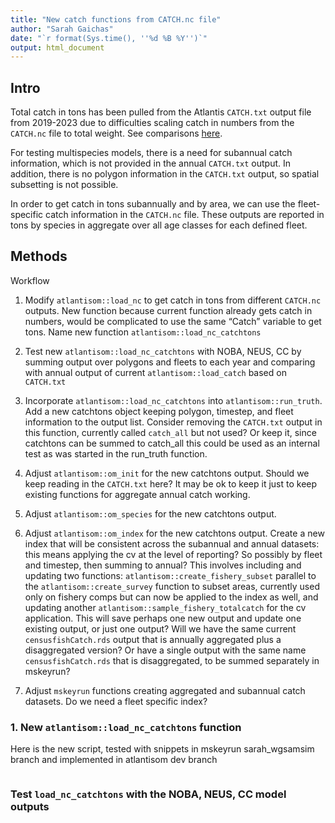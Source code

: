 ```yaml
---
title: "New catch functions from CATCH.nc file"
author: "Sarah Gaichas"
date: "`r format(Sys.time(), ''%d %B %Y'')`"
output: html_document
---
```


## Intro

Total catch in tons has been pulled from the Atlantis `CATCH.txt` output file from 2019-2023 due to difficulties scaling catch in numbers from the `CATCH.nc` file to total weight. See comparisons [here](https://sgaichas.github.io/poseidon-dev/TestCatchNOBA.html). 

For testing multispecies models, there is a need for subannual catch information, which is not provided in the annual `CATCH.txt` output. In addition, there is no polygon information in the `CATCH.txt` output, so spatial subsetting is not possible.

In order to get catch in tons subannually and by area, we can use the fleet-specific catch information in the `CATCH.nc` file. These outputs are reported in tons by species in aggregate over all age classes for each defined fleet.

## Methods

Workflow

1.  Modify `atlantisom::load_nc` to get catch in tons from different `CATCH.nc` outputs. New function because current function already gets catch in numbers, would be complicated to use the same "Catch" variable to get tons. Name new function `atlantisom::load_nc_catchtons`

2.  Test new `atlantisom::load_nc_catchtons` with NOBA, NEUS, CC by summing output over polygons and fleets to each year and comparing with annual output of current `atlantisom::load_catch` based on `CATCH.txt`

3.  Incorporate `atlantisom::load_nc_catchtons` into `atlantisom::run_truth`. Add a new catchtons object keeping polygon, timestep, and fleet information to the output list. Consider removing the `CATCH.txt` output in this function, currently called `catch_all` but not used? Or keep it, since catchtons can be summed to catch_all this could be used as an internal test as was started in the run_truth function. 

4.  Adjust `atlantisom::om_init` for the new catchtons output. Should we keep reading in the `CATCH.txt` here? It may be ok to keep it just to keep existing functions for aggregate annual catch working.

5.  Adjust `atlantisom::om_species` for the new catchtons output. 

6.  Adjust `atlantisom::om_index` for the new catchtons output. Create a new index that will be consistent across the subannual and annual datasets: this means applying the cv at the level of reporting? So possibly by fleet and timestep, then summing to annual? This involves including and updating two functions: `atlantisom::create_fishery_subset` parallel to the `atlantisom::create_survey` function to subset areas, currently used only on fishery comps but can now be applied to the index as well, and updating another `atlantisom::sample_fishery_totalcatch` for the cv application. This will save perhaps one new output and update one existing output, or just one output? Will we have the same current `censusfishCatch.rds` output that is annually aggregated plus a disaggregated version? Or have a single output with the same name `censusfishCatch.rds` that is disaggregated, to be summed separately in mskeyrun?

7. Adjust `mskeyrun` functions creating aggregated and subannual catch datasets. Do we need a fleet specific index?


### 1. New `atlantisom::load_nc_catchtons` function

Here is the new script, tested with snippets in mskeyrun sarah_wgsamsim branch and implemented in atlantisom dev branch

```r

```


### Test `load_nc_catchtons` with the NOBA, NEUS, CC model outputs

```r

```

